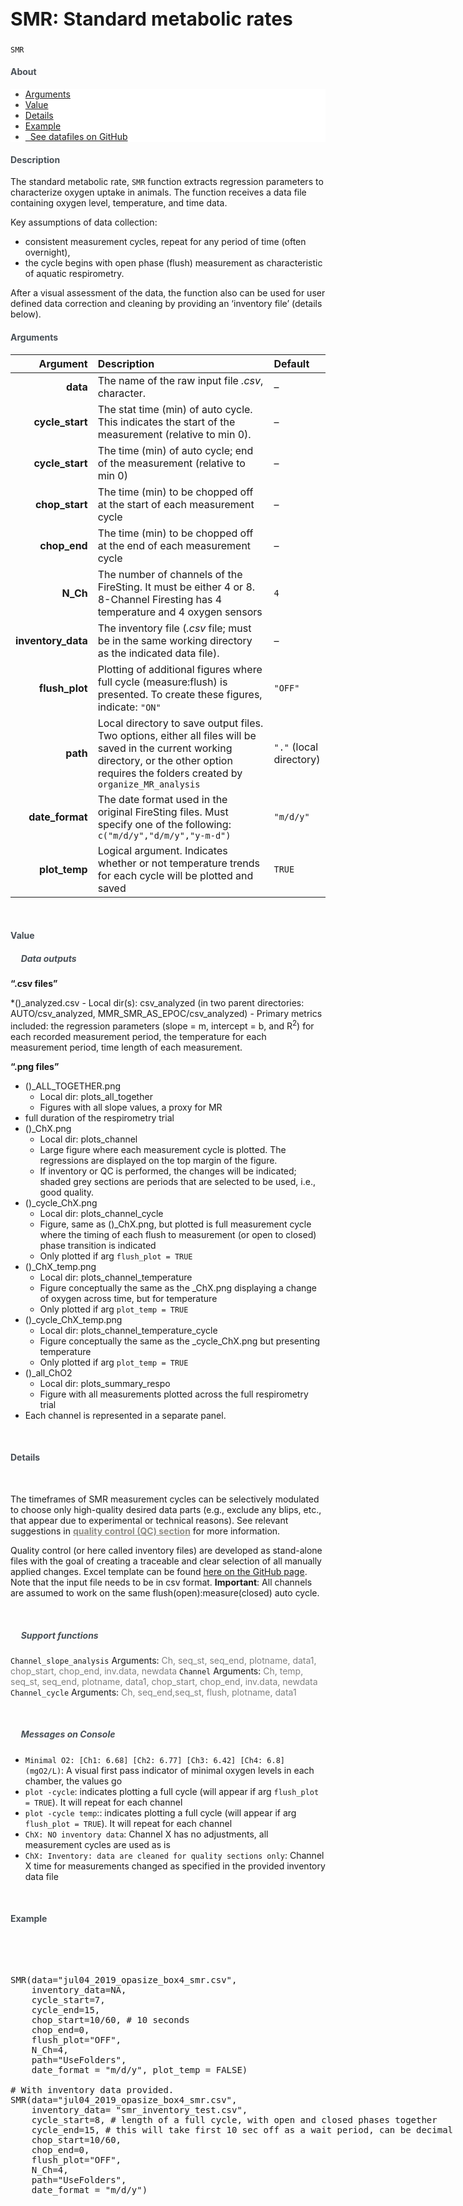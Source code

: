 



<div class="page-header">
  <h2 style="font-size: 30px; text-align:left;">SMR: Standard metabolic rates</h2>
`SMR`
<br>
</div>


<h4 style="color:#495057; font-weight: bold;  text-align: left">About</h4>
<ul class="breadcrumb" style="background-color:#fff; border:none; color:#3e3f3a">
  <li><a href="#Arguments">Arguments</a></li>
  <li><a href="#Value">Value</a></li>
  <li><a href="#Details">Details</a></li>
  <li><a href="#Example">Example</a></li>
  <li><a href="https://github.com/kraskura/AnalyzeResp_0/tree/main/Test/AUTO"><i class="fas fa-download"></i>&nbsp; See datafiles on GitHub</a></li>
</ul>


<h4 style="color:#495057; font-weight: bold;  text-align: left">Description</h4>


The standard metabolic rate, `SMR` function extracts regression parameters to characterize oxygen uptake in animals. The function receives a data file containing oxygen level, temperature, and time data.

Key assumptions of data collection:

+ consistent measurement cycles, repeat for any period of time (often overnight),
+ the cycle begins with open phase (flush) measurement as characteristic of aquatic respirometry. 

After a visual assessment of the data, the function also can be used for user defined data correction and cleaning by providing an 'inventory file' (details below).




<h4><a style="color:#495057; font-weight: bold;  text-align: left" name="Arguments">Arguments</a></h4>




  Argument       | Description | Default
---: | :------------- | :---
**data**             | The name of the raw input file _.csv_, character. | --
**cycle_start**      | The stat time (min) of auto cycle. This indicates the start of the measurement (relative to min 0). | --
**cycle_start**      | The time (min) of auto cycle; end of the measurement (relative to min 0) | --
**chop_start**       | The time (min) to be chopped off at the start of each measurement cycle | --
**chop_end**         | The time (min) to be chopped off at the end of each measurement cycle | --
**N_Ch**             | The number of channels of the FireSting. It must be either 4 or 8. 8-Channel Firesting has 4 temperature and 4 oxygen sensors | `4`
**inventory_data**   | The inventory file (_.csv_ file; must be in the same working directory as the indicated data file). | --
**flush_plot**       | Plotting of additional figures where full cycle (measure:flush) is presented. To create these figures, indicate: `"ON"` | `"OFF"`
**path**             | Local directory to save output files. Two options, either all files will be saved in the current working directory, or the other option requires the folders created by `organize_MR_analysis` |  `"."` (local directory)  
**date_format**      | The date format used in the original FireSting files. Must specify one of the following: `c("m/d/y","d/m/y","y-m-d")` | `"m/d/y"`
**plot_temp**   | Logical argument. Indicates whether or not temperature trends for each cycle will be plotted and saved | `TRUE`


<br><h4><a name="Value" style="color:#495057; font-weight: bold;  text-align: left">Value</a></h4>

<h5 style="color:#495057; font-weight: bold;  text-align: left; text-indent:+10px;"><i class="fas fa-ellipsis-h"></i>&nbsp; Data outputs</h5>

**".csv files"**

*()_analyzed.csv
  - Local dir(s): csv_analyzed (in two parent directories: AUTO/csv_analyzed, MMR_SMR_AS_EPOC/csv_analyzed)
  - Primary metrics included: the regression parameters (slope = m, intercept = b, and R^2^) for each recorded measurement period, the temperature for each measurement period, time length of each measurement. 

**".png files"**

* ()_ALL_TOGETHER.png
  - Local dir: plots_all_together
  - Figures with all slope values, a proxy for MR
- full duration of the respirometry trial
* ()_ChX.png
  - Local dir: plots_channel
  - Large figure where each measurement cycle is plotted. The regressions are displayed on the top margin of the figure. 
  - If inventory or QC is performed, the changes will be indicated; shaded grey sections are periods that are selected to be used, i.e., good quality. 
* ()_cycle_ChX.png
  - Local dir: plots_channel_cycle
  - Figure, same as ()_ChX.png, but plotted is full measurement cycle where the timing of each flush to measurement (or open to closed) phase transition is indicated
  - Only plotted if arg `flush_plot = TRUE` 
* ()_ChX_temp.png
  - Local dir: plots_channel_temperature
  - Figure conceptually the same as the _ChX.png displaying a change of oxygen across time, but for temperature
  - Only plotted if arg `plot_temp = TRUE` 
* ()_cycle_ChX_temp.png
  - Local dir: plots_channel_temperature_cycle
  - Figure conceptually the same as the _cycle_ChX.png but presenting temperature
  - Only plotted if arg `plot_temp = TRUE` 
* ()_all_ChO2
  - Local dir: plots_summary_respo
  - Figure with all measurements plotted across the full respirometry trial
-  Each channel is represented in a separate panel.

<br><h4><a name="Details" style="color:#495057; font-weight: bold;  text-align: left">Details</a></h4> <br>

The timeframes of SMR measurement cycles can be selectively modulated to choose only high-quality desired data parts (e.g., exclude any blips, etc., that appear due to experimental or technical reasons). See relevant suggestions in <a href="./QC_protocol.html" style = "color:#8e8c84; font-weight:bold;">quality control (QC) section</a> for more information. 

Quality control (or here called inventory files) are developed as stand-alone files with the goal of creating a traceable and clear selection of all manually applied changes. Excel template can be found [here on the GitHub page](https://github.com/kraskura/AnalyzeResp_0/blob/main/Test/AUTO_inventory_template.xlsx). Note that the input file needs to be in csv format.
**Important**: All channels are assumed to work on the same flush(open):measure(closed) auto cycle. 

<br><h5 style="color:#495057; font-weight: bold;  text-align: left; text-indent:+10px;"><i class="fas fa-ellipsis-h"></i>&nbsp; Support functions</h5>

`Channel_slope_analysis` Arguments: <a style="color:grey"> Ch, seq_st, seq_end, plotname, data1, chop_start, chop_end,  inv.data, newdata </a>
`Channel` Arguments: <a style="color:grey">Ch, temp, seq_st, seq_end, plotname, data1, chop_start, chop_end,  inv.data, newdata</a>
`Channel_cycle` Arguments: <a style="color:grey"> Ch, seq_end,seq_st, flush, plotname, data1 </a>

<br><h5 style="color:#495057; font-weight: bold;  text-align: left; text-indent:+10px;"><i class="fas fa-ellipsis-h"></i>&nbsp; Messages on Console</h4>

- `Minimal O2: [Ch1: 6.68] [Ch2: 6.77] [Ch3: 6.42] [Ch4: 6.8] (mgO2/L)`: A visual first pass indicator of minimal oxygen levels in each chamber, the values go 
- `plot -cycle`: indicates plotting a full cycle (will appear if arg `flush_plot = TRUE`). It will repeat for each channel
- `plot -cycle temp`:: indicates plotting a full cycle (will appear if arg `flush_plot = TRUE`). It will repeat for each channel
- `ChX: NO inventory data`: Channel X has no adjustments, all measurement cycles are used as is
- `ChX: Inventory: data are cleaned for quality sections only`: Channel X time for measurements changed as specified in the provided inventory data file




<br>
<h4><a name="Example" style="color:#495057; font-weight: bold;  text-align: left">Example</a></h4> <br>


<pre class = "sourceCode yaml"> 

SMR(data="jul04_2019_opasize_box4_smr.csv",
    inventory_data=NA,
    cycle_start=7,
    cycle_end=15,
    chop_start=10/60, # 10 seconds
    chop_end=0,
    flush_plot="OFF",
    N_Ch=4,
    path="UseFolders",
    date_format = "m/d/y", plot_temp = FALSE)

# With inventory data provided.
SMR(data="jul04_2019_opasize_box4_smr.csv",
    inventory_data= "smr_inventory_test.csv",
    cycle_start=8, # length of a full cycle, with open and closed phases together
    cycle_end=15, # this will take first 10 sec off as a wait period, can be decimal
    chop_start=10/60, 
    chop_end=0,
    flush_plot="OFF",
    N_Ch=4,
    path="UseFolders",
    date_format = "m/d/y")

</pre>
